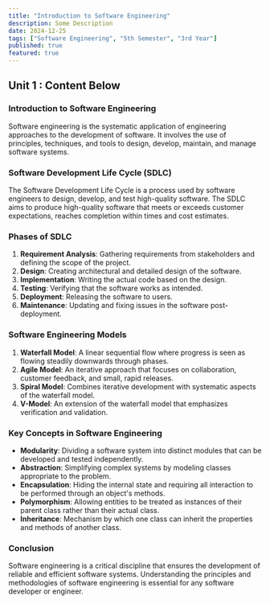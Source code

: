 ```yaml
---
title: "Introduction to Software Engineering"
description: Some Description
date: 2024-12-25
tags: ["Software Engineering", "5th Semester", "3rd Year"]
published: true
featured: true
---
```


## Unit 1 : Content Below

### Introduction to Software Engineering

Software engineering is the systematic application of engineering approaches to the development of software. It involves the use of principles, techniques, and tools to design, develop, maintain, and manage software systems.

### Software Development Life Cycle (SDLC)

The Software Development Life Cycle is a process used by software engineers to design, develop, and test high-quality software. The SDLC aims to produce high-quality software that meets or exceeds customer expectations, reaches completion within times and cost estimates.

### Phases of SDLC

1. **Requirement Analysis**: Gathering requirements from stakeholders and defining the scope of the project.
2. **Design**: Creating architectural and detailed design of the software.
3. **Implementation**: Writing the actual code based on the design.
4. **Testing**: Verifying that the software works as intended.
5. **Deployment**: Releasing the software to users.
6. **Maintenance**: Updating and fixing issues in the software post-deployment.

### Software Engineering Models

1. **Waterfall Model**: A linear sequential flow where progress is seen as flowing steadily downwards through phases.
2. **Agile Model**: An iterative approach that focuses on collaboration, customer feedback, and small, rapid releases.
3. **Spiral Model**: Combines iterative development with systematic aspects of the waterfall model.
4. **V-Model**: An extension of the waterfall model that emphasizes verification and validation.

### Key Concepts in Software Engineering

- **Modularity**: Dividing a software system into distinct modules that can be developed and tested independently.
- **Abstraction**: Simplifying complex systems by modeling classes appropriate to the problem.
- **Encapsulation**: Hiding the internal state and requiring all interaction to be performed through an object's methods.
- **Polymorphism**: Allowing entities to be treated as instances of their parent class rather than their actual class.
- **Inheritance**: Mechanism by which one class can inherit the properties and methods of another class.

### Conclusion

Software engineering is a critical discipline that ensures the development of reliable and efficient software systems. Understanding the principles and methodologies of software engineering is essential for any software developer or engineer.